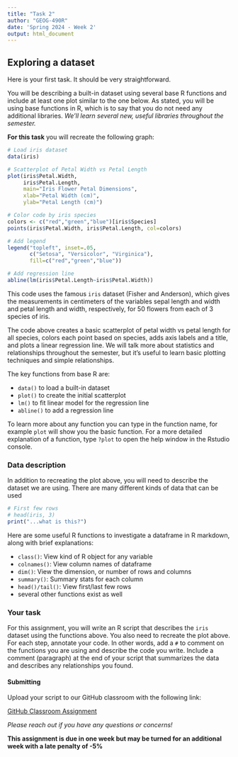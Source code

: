 ```yaml
---
title: "Task 2"
author: "GEOG-490R"
date: 'Spring 2024 - Week 2'
output: html_document
---
```

## Exploring a dataset

Here is your first task. It should be very straightforward. 

You will be describing a built-in dataset using several base R functions and include at least one plot similar to the one below. As stated, you will be using base functions in R, which is to say that you do not need any additional libraries. *We'll learn several new, useful libraries throughout the semester.*

**For this task** you will recreate the following graph:

```r
# Load iris dataset
data(iris)

# Scatterplot of Petal Width vs Petal Length
plot(iris$Petal.Width, 
     iris$Petal.Length,
     main="Iris Flower Petal Dimensions",
     xlab="Petal Width (cm)",
     ylab="Petal Length (cm)")

# Color code by iris species 
colors <- c("red","green","blue")[iris$Species]
points(iris$Petal.Width, iris$Petal.Length, col=colors)

# Add legend
legend("topleft", inset=.05,
       c("Setosa", "Versicolor", "Virginica"),
       fill=c("red","green","blue"))

# Add regression line 
abline(lm(iris$Petal.Length~iris$Petal.Width))
```

This code uses the famous `iris` dataset (Fisher and Anderson), which gives the measurements in centimeters of the variables sepal length and width and petal length and width, respectively, for 50 flowers from each of 3 species of iris.

The code above creates a basic scatterplot of petal width vs petal length for all species, colors each point based on species, adds axis labels and a title, and plots a linear regression line. We will talk more about statistics and relationships throughout the semester, but it's useful to learn basic plotting techniques and simple relationships.

The key functions from base R are:

- `data()` to load a built-in dataset
- `plot()` to create the initial scatterplot
- `lm()` to fit linear model for the regression line
- `abline()` to add a regression line

To learn more about any function you can type in the function name, for example `plot` will show you the basic function. For a more detailed explanation of a function, type `?plot` to open the help window in the Rstudio console.

### Data description

In addition to recreating the plot above, you will need to describe the dataset we are using. There are many different kinds of data that can be used

```r
# First few rows 
# head(iris, 3)
print("...what is this?")
```

Here are some useful R functions to investigate a dataframe in R markdown, along with brief explanations:

- `class()`: View kind of R object for any variable
- `colnames()`: View column names of dataframe
- `dim()`: View the dimension, or number of rows and columns 
- `summary()`: Summary stats for each column
- `head()/tail()`: View first/last few rows
- several other functions exist as well

### Your task

For this assignment, you will write an R script that describes the `iris` dataset using the functions above. You also need to recreate the plot above. For each step, annotate your code. In other words, add a `#` to comment on the functions you are using and describe the code you write. Include a comment (paragraph) at the end of your script that summarizes the data and describes any relationships you found.


#### Submitting

Upload your script to our GitHub classroom with the following link:

[GitHub Classroom Assignment](https://classroom.github.com/a/T_DG18zP)


*Please reach out if you have any questions or concerns!*

**This assignment is due in one week but may be turned for an additional week with a late penalty of -5%**\
